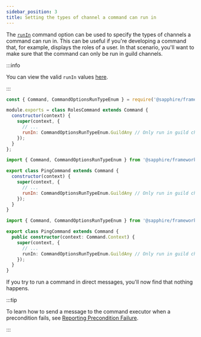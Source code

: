 ```yaml
---
sidebar_position: 3
title: Setting the types of channel a command can run in
---
```



The [`runIn`][runin] command option can be used to specify the types of channels a command can run in. This can be
useful if you're developing a command that, for example, displays the roles of a user. In that scenario, you'll want to
make sure that the command can only be run in guild channels.

:::info

You can view the valid `runIn` values [here][runintypes].

:::

<Tabs groupId="language-choice">
<TabItem value="javascript" label="JavaScript" default>

```javascript {7}
const { Command, CommandOptionsRunTypeEnum } = require('@sapphire/framework');

module.exports = class RolesCommand extends Command {
  constructor(context) {
    super(context, {
      // ...
      runIn: CommandOptionsRunTypeEnum.GuildAny // Only run in guild channels
    });
  }
};
```

</TabItem>
<TabItem value="ESM" label="ESM">

```javascript {7}
import { Command, CommandOptionsRunTypeEnum } from '@sapphire/framework';

export class PingCommand extends Command {
  constructor(context) {
    super(context, {
      // ...
      runIn: CommandOptionsRunTypeEnum.GuildAny // Only run in guild channels
    });
  }
}
```

</TabItem>
<TabItem value="typescript" label="TypeScript">

```typescript {7}
import { Command, CommandOptionsRunTypeEnum } from '@sapphire/framework';

export class PingCommand extends Command {
  public constructor(context: Command.Context) {
    super(context, {
      // ...
      runIn: CommandOptionsRunTypeEnum.GuildAny // Only run in guild channels
    });
  }
}
```

</TabItem>
</Tabs>

If you try to run a command in direct messages, you'll now find that nothing happens.

:::tip

To learn how to send a message to the command executor when a precondition fails, see [Reporting Precondition
Failure][reporting-precondition-failure].

:::

[runin]: ../../Documentation/api-framework/interfaces/CommandOptions#runin
[runintypes]: ../../Documentation/api-framework/enums/CommandOptionsRunTypeEnum
[reporting-precondition-failure]: ./reporting-precondition-failure
